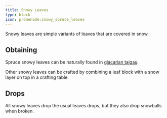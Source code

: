 ```yaml
---
title: Snowy Leaves
type: block
icon: promenade:snowy_spruce_leaves
---
```


Snowy leaves are simple variants of leaves that are covered in snow.

## Obtaining

Spruce snowy leaves can be naturally found in [glacarian taigas](../biomes/glacarian_taiga).

Other snowy leaves can be crafted by combining a leaf block with a snow layer on top in a crafting table.

## Drops

All snowy leaves drop the usual leaves drops, but they also drop snowballs when broken.